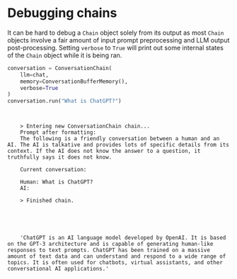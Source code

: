 # Debugging chains

It can be hard to debug a `Chain` object solely from its output as most `Chain` objects involve a fair amount of input prompt preprocessing and LLM output post-processing. Setting `verbose` to `True` will print out some internal states of the `Chain` object while it is being ran.


```python
conversation = ConversationChain(
    llm=chat,
    memory=ConversationBufferMemory(),
    verbose=True
)
conversation.run("What is ChatGPT?")
```

<CodeOutputBlock lang="python">

```


    > Entering new ConversationChain chain...
    Prompt after formatting:
    The following is a friendly conversation between a human and an AI. The AI is talkative and provides lots of specific details from its context. If the AI does not know the answer to a question, it truthfully says it does not know.

    Current conversation:

    Human: What is ChatGPT?
    AI:

    > Finished chain.





    'ChatGPT is an AI language model developed by OpenAI. It is based on the GPT-3 architecture and is capable of generating human-like responses to text prompts. ChatGPT has been trained on a massive amount of text data and can understand and respond to a wide range of topics. It is often used for chatbots, virtual assistants, and other conversational AI applications.'
```

</CodeOutputBlock>

